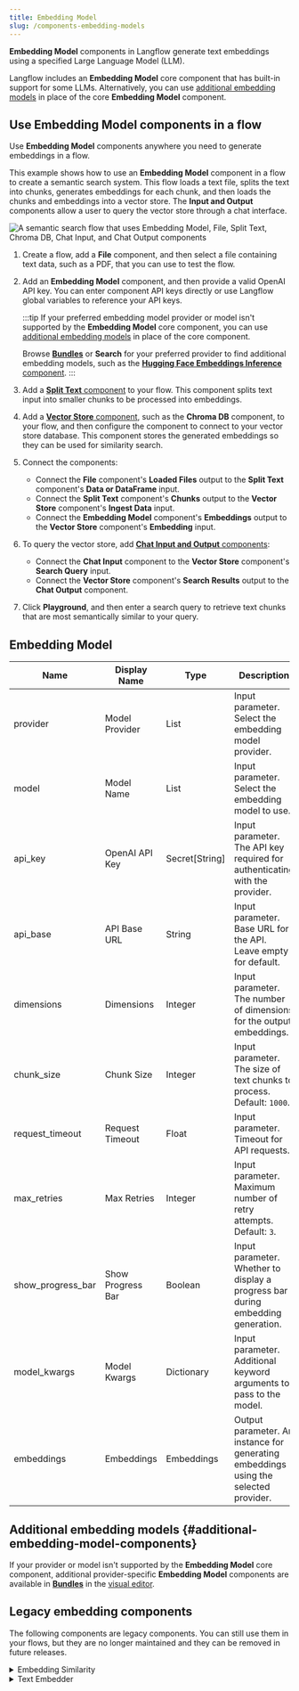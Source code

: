 ```yaml
---
title: Embedding Model
slug: /components-embedding-models
---
```



**Embedding Model** components in Langflow generate text embeddings using a specified Large Language Model (LLM).

Langflow includes an **Embedding Model** core component that has built-in support for some LLMs.
Alternatively, you can use [additional embedding models](#additional-embedding-model-components) in place of the core **Embedding Model** component.

## Use Embedding Model components in a flow

Use **Embedding Model** components anywhere you need to generate embeddings in a flow.

This example shows how to use an **Embedding Model** component in a flow to create a semantic search system.
This flow loads a text file, splits the text into chunks, generates embeddings for each chunk, and then loads the chunks and embeddings into a vector store. The **Input and Output** components allow a user to query the vector store through a chat interface.

![A semantic search flow that uses Embedding Model, File, Split Text, Chroma DB, Chat Input, and Chat Output components](/img/component-embedding-models-add-chat.png)

1. Create a flow, add a **File** component, and then select a file containing text data, such as a PDF, that you can use to test the flow.

2. Add an **Embedding Model** component, and then provide a valid OpenAI API key.
You can enter component API keys directly or use Langflow global variables to reference your API keys.

    :::tip
    If your preferred embedding model provider or model isn't supported by the **Embedding Model** core component, you can use [additional embedding models](#additional-embedding-model-components) in place of the core component.

    Browse <Icon name="Blocks" aria-hidden="true" /> [**Bundles**](/components-bundle-components) or <Icon name="Search" aria-hidden="true" /> **Search** for your preferred provider to find additional embedding models, such as the [**Hugging Face Embeddings Inference** component](/bundles-huggingface#hugging-face-embeddings-inference).
    :::

3. Add a [**Split Text** component](/components-processing#split-text) to your flow.
This component splits text input into smaller chunks to be processed into embeddings.

4. Add a [**Vector Store** component](/components-vector-stores), such as the **Chroma DB** component, to your flow, and then configure the component to connect to your vector store database.
This component stores the generated embeddings so they can be used for similarity search.

5. Connect the components:

    * Connect the **File** component's **Loaded Files** output to the **Split Text** component's **Data or DataFrame** input.
    * Connect the **Split Text** component's **Chunks** output to the **Vector Store** component's **Ingest Data** input.
    * Connect the **Embedding Model** component's **Embeddings** output to the **Vector Store** component's **Embedding** input.

6. To query the vector store, add [**Chat Input and Output** components](/components-io#chat-io):

    * Connect the **Chat Input** component to the **Vector Store** component's **Search Query** input.
    * Connect the **Vector Store** component's **Search Results** output to the **Chat Output** component.

7. Click **Playground**, and then enter a search query to retrieve text chunks that are most semantically similar to your query.

## Embedding Model


<PartialParams />

| Name | Display Name | Type | Description |
|------|--------------|------|-------------|
| provider | Model Provider | List | Input parameter. Select the embedding model provider. |
| model | Model Name | List | Input parameter. Select the embedding model to use.|
| api_key | OpenAI API Key | Secret[String] | Input parameter. The API key required for authenticating with the provider. |
| api_base | API Base URL | String | Input parameter. Base URL for the API. Leave empty for default. |
| dimensions | Dimensions | Integer | Input parameter. The number of dimensions for the output embeddings. |
| chunk_size | Chunk Size | Integer | Input parameter. The size of text chunks to process. Default: `1000`. |
| request_timeout | Request Timeout | Float | Input parameter. Timeout for API requests. |
| max_retries | Max Retries | Integer | Input parameter. Maximum number of retry attempts. Default: `3`. |
| show_progress_bar | Show Progress Bar | Boolean | Input parameter. Whether to display a progress bar during embedding generation. |
| model_kwargs | Model Kwargs | Dictionary | Input parameter. Additional keyword arguments to pass to the model. |
| embeddings | Embeddings | Embeddings | Output parameter. An instance for generating embeddings using the selected provider. |

## Additional embedding models {#additional-embedding-model-components}

If your provider or model isn't supported by the **Embedding Model** core component, additional provider-specific **Embedding Model** components are available in <Icon name="Blocks" aria-hidden="true" /> [**Bundles**](/components-bundle-components) in the [visual editor](/concepts-overview).

## Legacy embedding components

The following components are legacy components.
You can still use them in your flows, but they are no longer maintained and they can be removed in future releases.

<details>
<summary>Embedding Similarity</summary>

The **Embedding Similarity** component is replaced by built-in similarity search functionality in [**Vector Store** components](/components-vector-stores).

This component calculates similarity scores for two embedding vectors.

It accepts the following parameters:

| Name | Display Name | Info |
|------|--------------|------|
| embedding_vectors | Embedding Vectors | Input parameter. A list containing exactly two data objects with embedding vectors to compare. |
| similarity_metric | Similarity Metric | Input parameter. Select the similarity metric to use. Options: "Cosine Similarity", "Euclidean Distance", "Manhattan Distance". |
| similarity_data | Similarity Data | Output parameter. A data object containing the computed similarity score and additional information. |

</details>

<details>
<summary>Text Embedder</summary>

The **Text Embedder** component is replaced by the **Embedding Model** component.

This component generates embeddings for a given message using a specified embedding model.

It accepts the following parameters:

| Name | Display Name | Info |
|------|--------------|------|
| embedding_model | Embedding Model | Input parameter. The embedding model to use for generating embeddings. |
| message | Message | Input parameter. The message for which to generate embeddings. |
| embeddings | Embedding Data | Output parameter. A data object containing the original text and its embedding vector. |

</details>